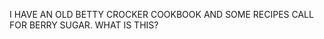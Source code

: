 I HAVE AN OLD BETTY CROCKER COOKBOOK AND SOME RECIPES CALL FOR BERRY SUGAR. WHAT IS THIS?

{{delete}}